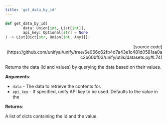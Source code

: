 ```yaml
---
title: 'get_data_by_id'
---
```


```python
def get_data_by_id(
        data: Union[int, List[int]],
        api_key: Optional[str] = None
) -> List[Dict[str, Union[int, Any]]]:
```

<p align="right">[source code](https://github.com/unifyai/unify/tree/6e066c62fb4d7a43e1c481d0581aa0ac2b60bf03/unify/utils/datasets.py#L74)</p>

Returns the data (id and values) by querying the data based on their values.

**Arguments**:

- `data` - The data to retrieve the contents for.
- `api_key` - If specified, unify API key to be used. Defaults to the value in the



**Returns**:

A list of dicts containing the id and the value.